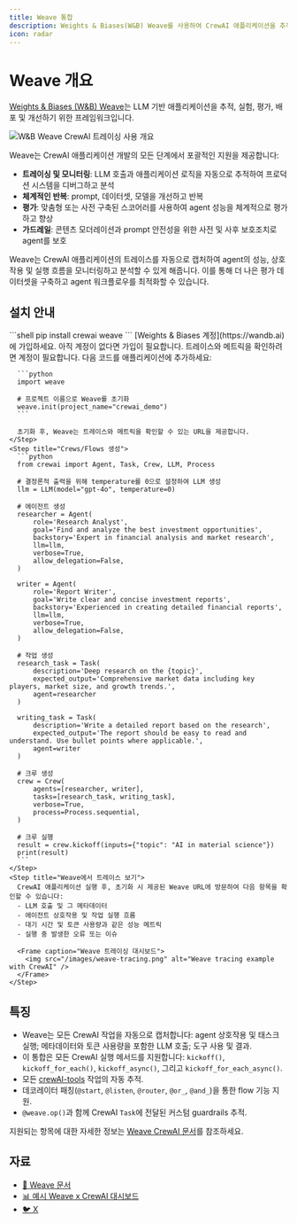 ```yaml
---
title: Weave 통합
description: Weights & Biases(W&B) Weave를 사용하여 CrewAI 애플리케이션을 추적, 실험, 평가 및 개선하는 방법을 알아보세요.
icon: radar
---
```


# Weave 개요

[Weights & Biases (W&B) Weave](https://weave-docs.wandb.ai/)는 LLM 기반 애플리케이션을 추적, 실험, 평가, 배포 및 개선하기 위한 프레임워크입니다.

![W&B Weave CrewAI 트레이싱 사용 개요](/images/weave-tracing.gif)

Weave는 CrewAI 애플리케이션 개발의 모든 단계에서 포괄적인 지원을 제공합니다:

- **트레이싱 및 모니터링**: LLM 호출과 애플리케이션 로직을 자동으로 추적하여 프로덕션 시스템을 디버그하고 분석
- **체계적인 반복**: prompt, 데이터셋, 모델을 개선하고 반복
- **평가**: 맞춤형 또는 사전 구축된 스코어러를 사용하여 agent 성능을 체계적으로 평가하고 향상
- **가드레일**: 콘텐츠 모더레이션과 prompt 안전성을 위한 사전 및 사후 보호조치로 agent를 보호

Weave는 CrewAI 애플리케이션의 트레이스를 자동으로 캡처하여 agent의 성능, 상호 작용 및 실행 흐름을 모니터링하고 분석할 수 있게 해줍니다. 이를 통해 더 나은 평가 데이터셋을 구축하고 agent 워크플로우를 최적화할 수 있습니다.

## 설치 안내

<Steps>
    <Step title="필수 패키지 설치">
      ```shell
      pip install crewai weave
      ```
    </Step>
    <Step title="W&B 계정 설정">
      [Weights & Biases 계정](https://wandb.ai)에 가입하세요. 아직 계정이 없다면 가입이 필요합니다. 트레이스와 메트릭을 확인하려면 계정이 필요합니다.
    </Step>
    <Step title="애플리케이션에서 Weave 초기화">
      다음 코드를 애플리케이션에 추가하세요:

      ```python
      import weave

      # 프로젝트 이름으로 Weave를 초기화
      weave.init(project_name="crewai_demo")
      ```
      
      초기화 후, Weave는 트레이스와 메트릭을 확인할 수 있는 URL을 제공합니다.
    </Step>
    <Step title="Crews/Flows 생성">
      ```python
      from crewai import Agent, Task, Crew, LLM, Process

      # 결정론적 출력을 위해 temperature를 0으로 설정하여 LLM 생성
      llm = LLM(model="gpt-4o", temperature=0)

      # 에이전트 생성
      researcher = Agent(
          role='Research Analyst',
          goal='Find and analyze the best investment opportunities',
          backstory='Expert in financial analysis and market research',
          llm=llm,
          verbose=True,
          allow_delegation=False,
      )

      writer = Agent(
          role='Report Writer',
          goal='Write clear and concise investment reports',
          backstory='Experienced in creating detailed financial reports',
          llm=llm,
          verbose=True,
          allow_delegation=False,
      )

      # 작업 생성
      research_task = Task(
          description='Deep research on the {topic}',
          expected_output='Comprehensive market data including key players, market size, and growth trends.',
          agent=researcher
      )

      writing_task = Task(
          description='Write a detailed report based on the research',
          expected_output='The report should be easy to read and understand. Use bullet points where applicable.',
          agent=writer
      )

      # 크루 생성
      crew = Crew(
          agents=[researcher, writer],
          tasks=[research_task, writing_task],
          verbose=True,
          process=Process.sequential,
      )

      # 크루 실행
      result = crew.kickoff(inputs={"topic": "AI in material science"})
      print(result)
      ```
    </Step>
    <Step title="Weave에서 트레이스 보기">
      CrewAI 애플리케이션 실행 후, 초기화 시 제공된 Weave URL에 방문하여 다음 항목을 확인할 수 있습니다:
      - LLM 호출 및 그 메타데이터
      - 에이전트 상호작용 및 작업 실행 흐름
      - 대기 시간 및 토큰 사용량과 같은 성능 메트릭
      - 실행 중 발생한 오류 또는 이슈

      <Frame caption="Weave 트레이싱 대시보드">
        <img src="/images/weave-tracing.png" alt="Weave tracing example with CrewAI" />
      </Frame>
    </Step>
</Steps>

## 특징

- Weave는 모든 CrewAI 작업을 자동으로 캡처합니다: agent 상호작용 및 태스크 실행; 메타데이터와 토큰 사용량을 포함한 LLM 호출; 도구 사용 및 결과.
- 이 통합은 모든 CrewAI 실행 메서드를 지원합니다: `kickoff()`, `kickoff_for_each()`, `kickoff_async()`, 그리고 `kickoff_for_each_async()`.
- 모든 [crewAI-tools](https://github.com/crewAIInc/crewAI-tools) 작업의 자동 추적.
- 데코레이터 패칭(`@start`, `@listen`, `@router`, `@or_`, `@and_`)을 통한 flow 기능 지원.
- `@weave.op()`과 함께 CrewAI `Task`에 전달된 커스텀 guardrails 추적.

지원되는 항목에 대한 자세한 정보는 [Weave CrewAI 문서](https://weave-docs.wandb.ai/guides/integrations/crewai/#getting-started-with-flow)를 참조하세요.

## 자료

- [📘 Weave 문서](https://weave-docs.wandb.ai)
- [📊 예시 Weave x CrewAI 대시보드](https://wandb.ai/ayut/crewai_demo/weave/traces?cols=%7B%22wb_run_id%22%3Afalse%2C%22attributes.weave.client_version%22%3Afalse%2C%22attributes.weave.os_name%22%3Afalse%2C%22attributes.weave.os_release%22%3Afalse%2C%22attributes.weave.os_version%22%3Afalse%2C%22attributes.weave.source%22%3Afalse%2C%22attributes.weave.sys_version%22%3Afalse%7D&peekPath=%2Fayut%2Fcrewai_demo%2Fcalls%2F0195c838-38cb-71a2-8a15-651ecddf9d89)
- [🐦 X](https://x.com/weave_wb)